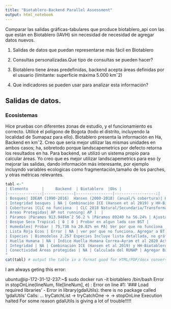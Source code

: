 ```yaml
---
title: "Biotablero-Backend Parallel Assessment"
output: html_notebook
---
```

Comparar  las salidas gráficas-tabulares que produce biotablero_api con las que están en Biotablero (IAVH)  sin necesidad de necesidad de agregar datos nuevos.  


1. Salidas de datos que puedan representarse más fácil en Biotablero

3. Consultas personalizadas.Que tipo de consultas se pueden hacer?

4. Biotablero tiene áreas predefinidas, backend acepta áreas definidas por el usuario (limitante: superficie máxima 5.000 kmˆ2) 

5. Que indicadores se pueden usar para analizar esta información?


## Salidas de datos.


### Ecosistemas

Hice pruebas con diferentes zonas de estudio, y el funcionamiento es correcto. Utilicé el polígono de Bogota (todo el distrito, incluyendo la localidad de Sumapaz para ello). 
Biotablero presenta la información en Ha, Backend en kmˆ2. Creo que sería mejor utilizar las mismas unidades en ambos casos; ha, sobretodo porque landscapemetrics por defecto retorna los resultados en ha. Para backend, se utilizó un sistema propio para calcular áreas. Yo creo que es mejor utilizar landscapemetrics para eso (y mejorar las salidas, dando información más interesante, por ejemplo incluyndo variables ecologicas como fragmentación,tamaño de los parches, y otras métricas relevantes.  

```r
tabl <-"
| Elemento      |     Backend  | Biotablero  |Obs |
|---------------|-------------|----------------|------------------:|
| Bosques| IDEAM (1990-2016)  Hansen (2000-2018) (anual/% cobertura)| Hansen Armonizado periodos 5 años | Actualizar script y 2018-2021 
| Integridad bosques | NA | Combinación ICE (Hansen et al 2019) y HH-Biotablero | Agregar a Backend |
| Coberturas |CLC no funciona  | CLC 2018 Natural/Secundaria/Transformada|  |
| Areas Protegidas| AP not running| AP |  |
| Páramos |Páramos 913.948kmˆ2 56.2 % |Páramos 89240 ha 56.24% | Ajustar Areas/poligonos. Funciona bien |
| Bosque Seco Tropical | 0 | 0 | Probar en algun lado con BST |
| Humedales| Probar | 75,738 ha 20.02% en PA| Ver por que no funciona |
| Lista Roja Ecos | Error | NA | ver por que no funciona. Agregar a BT |
| Especies | Biomodelos 2.257 Especies Incluye lista detallada, no gráficos |  Biomodelos 2226 Especies. Clasificación  endémicas/ invasoras/amenzadas, vacíos y  registros observados (ID2) | Combinar  y validar datasets|
| Huella Humana | NA | Índice Huella Humana Correa-Ayram et al 2020 Actual/persistencia/Histórico| Agregar Backend |
| Integridad | NA | Combinación ICE (Hansen et al 2019) y HH-Biotablero | Agregar Backend | 
| Conectividad Áreas protegidas | NA | Calculada del RUNAP | Agregar Backend |
"
cat(tabl) # output the table in a format good for HTML/PDF/docx conversion
```

I am always geting this error:

ubuntu@ip-172-31-12-237:~$ sudo docker run -it biotablero /bin/bash
Error in stopOnLine(lineNum, file[lineNum], e) : 
  Error on line #1: '### Load required libraries' - Error in library(gdalUtils): there is no package called ‘gdalUtils’
Calls: <Anonymous> ... tryCatchList -> tryCatchOne -> <Anonymous> -> stopOnLine
Execution halted
 For some reason gdalUtils is giving a lot of trouble!!!!!



